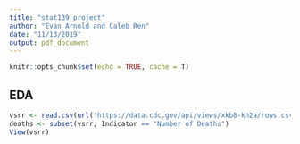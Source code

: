 ```yaml
---
title: "stat139_project"
author: "Evan Arnold and Caleb Ren"
date: "11/13/2019"
output: pdf_document
---
```


```r
knitr::opts_chunk$set(echo = TRUE, cache = T)
```

## EDA

```r
vsrr <- read.csv(url("https://data.cdc.gov/api/views/xkb8-kh2a/rows.csv"))
deaths <- subset(vsrr, Indicator == "Number of Deaths")
View(vsrr)
```